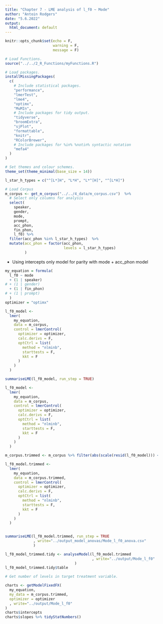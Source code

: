 ```yaml
---
title: "Chapter 7 - LME analysis of l_f0 ~ Mode"
author: "Antoin Rodgers"
date: "5.6.2022"
output:
  html_document: default
---
```


```r
knitr::opts_chunk$set(echo = F,
                      warning = F,
                      message = F)

# Load Functions.
source("../../2_R_Functions/myFunctions.R") 

# Load packages.
installMissingPackages(
  c(
    # Include statistical packages.
    "performance",
    "lmerTest",
    "lme4",
    "optimx",
    "MuMIn",
    # Include packages for tidy output.
    "tidyverse",
    "broomExtra",
    "sjPlot",
    "formattable",
    "knitr",
    "RColorBrewer",
    # Include packages for %in% %notin% syntactic notation
    "mefa4"
  )
)

# Set themes and colour schemes.
theme_set(theme_minimal(base_size = 14))

```


```r
l_star_h_types = c("^[L*]H", "L*H", "L*^[H]", "^[L*H]")

# Load Corpus
m_corpus <- get_m_corpus("../../4_data/m_corpus.csv")  %>%
  # Select only columns for analysis
  select(
    speaker,
    gender,
    mode,
    prompt,
    acc_phon,
    fin_phon,
    l_f0) %>% 
  filter(acc_phon %in% l_star_h_types)  %>% 
  mutate(acc_phon = factor(acc_phon,
                           levels = l_star_h_types)
         )
```

- Using intercepts only model for parity with mode + acc_phon model 

```r
my_equation = formula(
  l_f0 ~ mode
  + (1 | speaker)
# + (1 | gender)
  + (1 | fin_phon)
# + (1 | prompt)
  )
optimizer = "optimx"
```


```r
l_f0_model <-
  lmer(
    my_equation,
    data = m_corpus,
    control = lmerControl(
      optimizer = optimizer,
      calc.derivs = F,
      optCtrl = list(
        method = "nlminb",
        starttests = F,
        kkt = F
      )
    )
  )

summariseLME(l_f0_model, run_step = TRUE)
```


```r
l_f0_model <-
  lmer(
    my_equation,
    data = m_corpus,
    control = lmerControl(
      optimizer = optimizer,
      calc.derivs = F,
      optCtrl = list(
        method = "nlminb",
        starttests = F,
        kkt = F
      )
    )
  )

m_corpus.trimmed <- m_corpus %>% filter(abs(scale(resid(l_f0_model))) <= 3)

l_f0_model.trimmed <-
  lmer(
    my_equation,
    data = m_corpus.trimmed,
    control = lmerControl(
      optimizer = optimizer,
      calc.derivs = F,
      optCtrl = list(
        method = "nlminb",
        starttests = F,
        kkt = F
      )
    )
  )

    
summariseLME(l_f0_model.trimmed, run_step = TRUE
             , write="../output_model_anovas/Mode_l_f0_anova.csv"
             )
```


```r

l_f0_model_trimmed.tidy <- analyseModel(l_f0_model.trimmed
                                        , write="../output/Mode_l_f0"
                                )
l_f0_model_trimmed.tidy$table
```

```r
# Get number of levels in target treatment variable.

charts <- getModelFixedFX(
  my_equation,
  my_data = m_corpus.trimmed,
  optimizer = optimizer
  , write="../output/Mode_l_f0"
)
charts$intercepts
charts$slopes %>% tidyStatNumbers()
```
